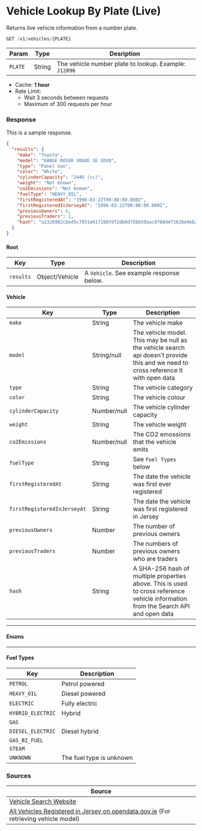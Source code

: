 
# Vehicle Lookup By Plate (Live)

Returns live vehicle information from a number plate.

```jsx
GET /v1/vehicles/{PLATE}
```

|Param|Type|Desription|
|-----|----|----------|
|`PLATE`|String|The vehicle number plate to lookup. Example: `J12096`|

- Cache: **1 hour**
- Rate Limit:
  - Wait 3 seconds between requests
  - Maximum of 300 requests per hour

### Response
<Tabs>
<TabItem value="res-sample-200" label="200 (OK)">

This is a sample response.

```json title="Status: 200 (OK)"
{
  "results": {
    "make": "Toyota",
    "model": "RANGE ROVER VOGUE SE SDV8",
    "type": "Panel Van",
    "color": "White",
    "cylinderCapacity": "2446 (cc)",
    "weight": "Not known",
    "co2Emissions": "Not known",
    "fuelType": "HEAVY_OIL",
    "firstRegisteredAt": "1996-03-22T00:00:00.000Z",
    "firstRegisteredInJerseyAt": "1996-03-22T00:00:00.000Z",
    "previousOwners": 6,
    "previousTraders": 2,
    "hash": "o2326982cbed5c7051e0171887df2db0d75b650aac9788d4f1628e9eb275db90"
  }
}
```

</TabItem>

<TabItem value="res-schema" label="Schema">

#### Root
| Key | Type | Description |
|-----|------|-------------|
|`results`|Object/Vehicle|A `Vehicle`. See example response below.|

#### Vehicle
| Key | Type | Description |
|-----|------|-------------|
|`make`|String|The vehicle make|
|`model`|String/null|The vehicle model. This may be null as the vehicle search api doesn't provide this and we need to cross reference it with open data|
|`type`|String|The vehicle category|
|`color`|String|The vehicle colour|
|`cylinderCapacity`|Number/null|The vehicle cylinder capacity|
|`weight`|String|The vehicle weight|
|`co2Emissions`|Number/null|The CO2 emossions that the vehicle emits|
|`fuelType`|String|See `Fuel Types` below|
|`firstRegisteredAt`|String|The date the vehicle was first ever registered|
|`firstRegisteredInJerseyAt`|String|The date the vehicle was first registered in Jersey|
|`previousOwners`|Number|The number of previous owners|
|`previousTraders`|Number|The numbers of previous owners who are traders|
|`hash`|String|A SHA-256 hash of multiple properties above. This is used to cross reference vehicle information from the Search API and open data|

---
#### Enums
---

#### Fuel Types
| Key | Description |
|-----|-------------|
|`PETROL`|Petrol powered|
|`HEAVY_OIL`|Diesel powered|
|`ELECTRIC`|Fully electric|
|`HYBRID_ELECTRIC`|Hybrid|
|`GAS`||
|`DIESEL_ELECTRIC`|Diesel hybrid|
|`GAS_BI_FUEL`||
|`STEAM`||
|`UNKNOWN`|The fuel type is unknown|

</TabItem>
</Tabs>

### Sources
|Source|
|------|
|[Vehicle Search Website][vehiclesearch]|
|[All Vehicles Registered in Jersey on opendata.gov.je][vehiclesdata] (For retrieving vehicle model)|

[vehiclesearch]: https://vehicle-search.gov.je/
[vehiclesdata]: https://opendata.gov.je/dataset/registered-vehicles